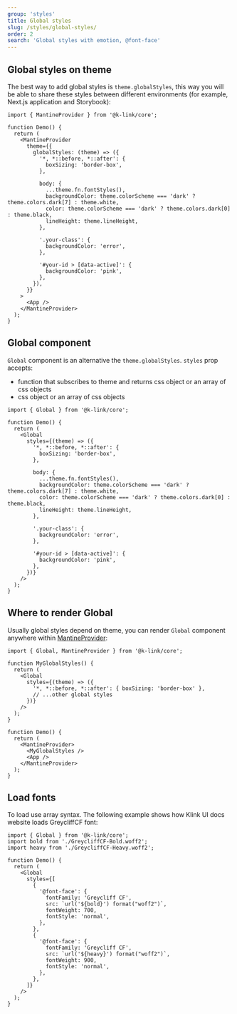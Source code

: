 ```yaml
---
group: 'styles'
title: Global styles
slug: /styles/global-styles/
order: 2
search: 'Global styles with emotion, @font-face'
---
```


## Global styles on theme

The best way to add global styles is `theme.globalStyles`, this way you will be able to share these styles between different environments (for example, Next.js application and Storybook):

```tsx
import { MantineProvider } from '@k-link/core';

function Demo() {
  return (
    <MantineProvider
      theme={{
        globalStyles: (theme) => ({
          '*, *::before, *::after': {
            boxSizing: 'border-box',
          },

          body: {
            ...theme.fn.fontStyles(),
            backgroundColor: theme.colorScheme === 'dark' ? theme.colors.dark[7] : theme.white,
            color: theme.colorScheme === 'dark' ? theme.colors.dark[0] : theme.black,
            lineHeight: theme.lineHeight,
          },

          '.your-class': {
            backgroundColor: 'error',
          },

          '#your-id > [data-active]': {
            backgroundColor: 'pink',
          },
        }),
      }}
    >
      <App />
    </MantineProvider>
  );
}
```

## Global component

`Global` component is an alternative the `theme.globalStyles`. `styles` prop accepts:

- function that subscribes to theme and returns css object or an array of css objects
- css object or an array of css objects

```tsx
import { Global } from '@k-link/core';

function Demo() {
  return (
    <Global
      styles={(theme) => ({
        '*, *::before, *::after': {
          boxSizing: 'border-box',
        },

        body: {
          ...theme.fn.fontStyles(),
          backgroundColor: theme.colorScheme === 'dark' ? theme.colors.dark[7] : theme.white,
          color: theme.colorScheme === 'dark' ? theme.colors.dark[0] : theme.black,
          lineHeight: theme.lineHeight,
        },

        '.your-class': {
          backgroundColor: 'error',
        },

        '#your-id > [data-active]': {
          backgroundColor: 'pink',
        },
      })}
    />
  );
}
```

## Where to render Global

Usually global styles depend on theme, you can render `Global` component anywhere within [MantineProvider](/theming/k-link-provider/):

```tsx
import { Global, MantineProvider } from '@k-link/core';

function MyGlobalStyles() {
  return (
    <Global
      styles={(theme) => ({
        '*, *::before, *::after': { boxSizing: 'border-box' },
        // ...other global styles
      })}
    />
  );
}

function Demo() {
  return (
    <MantineProvider>
      <MyGlobalStyles />
      <App />
    </MantineProvider>
  );
}
```

## Load fonts

To load use array syntax. The following example shows how Klink UI docs website loads GreycliffCF font:

```tsx
import { Global } from '@k-link/core';
import bold from './GreycliffCF-Bold.woff2';
import heavy from './GreycliffCF-Heavy.woff2';

function Demo() {
  return (
    <Global
      styles={[
        {
          '@font-face': {
            fontFamily: 'Greycliff CF',
            src: `url('${bold}') format("woff2")`,
            fontWeight: 700,
            fontStyle: 'normal',
          },
        },
        {
          '@font-face': {
            fontFamily: 'Greycliff CF',
            src: `url('${heavy}') format("woff2")`,
            fontWeight: 900,
            fontStyle: 'normal',
          },
        },
      ]}
    />
  );
}
```
